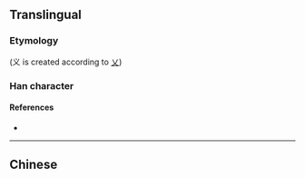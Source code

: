 {{also|義|乂}}
==Translingual==
{{stroke order}}
===Etymology===
{{Han simp|義}} (义 is created according to [[乂]])

===Han character===
{{Han char|rn=4|rad=丿|as=02|sn=3|four=|canj=IK,XIK}}
<!--丿 <small>or 乀</small>  乁-->

====References====
* {{Han ref|kx=0082.031|dkj=00124|dj=0165.120|hdz=10042.100|uh=4E49|ud=20041}}

----

==Chinese==
{{zh-see|義}}